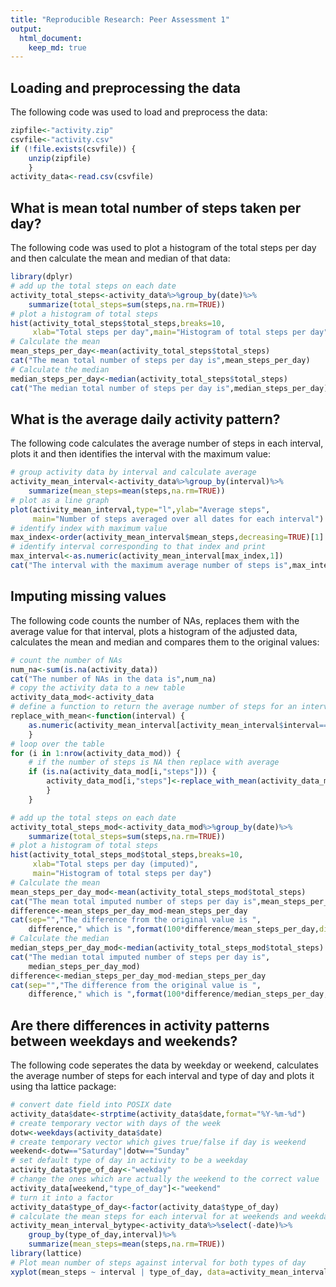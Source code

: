 ```yaml
---
title: "Reproducible Research: Peer Assessment 1"
output: 
  html_document:
    keep_md: true
---
```



## Loading and preprocessing the data

The following code was used to load and preprocess the data:

```r
zipfile<-"activity.zip"
csvfile<-"activity.csv"
if (!file.exists(csvfile)) {
    unzip(zipfile)    
    }
activity_data<-read.csv(csvfile)
```

## What is mean total number of steps taken per day?

The following code was used to plot a histogram of the total
steps per day and then calculate the mean and median of that data:

```r
library(dplyr)
# add up the total steps on each date
activity_total_steps<-activity_data%>%group_by(date)%>%
    summarize(total_steps=sum(steps,na.rm=TRUE))
# plot a histogram of total steps
hist(activity_total_steps$total_steps,breaks=10,
     xlab="Total steps per day",main="Histogram of total steps per day")
# Calculate the mean
mean_steps_per_day<-mean(activity_total_steps$total_steps)
cat("The mean total number of steps per day is",mean_steps_per_day)
# Calculate the median
median_steps_per_day<-median(activity_total_steps$total_steps)
cat("The median total number of steps per day is",median_steps_per_day)
```

## What is the average daily activity pattern?

The following code calculates the average number of steps in each
interval, plots it and then identifies the interval with the
maximum value:

```r
# group activity data by interval and calculate average
activity_mean_interval<-activity_data%>%group_by(interval)%>%
    summarize(mean_steps=mean(steps,na.rm=TRUE))
# plot as a line graph
plot(activity_mean_interval,type="l",ylab="Average steps",
     main="Number of steps averaged over all dates for each interval")
# identify index with maximum value
max_index<-order(activity_mean_interval$mean_steps,decreasing=TRUE)[1]
# identify interval corresponding to that index and print
max_interval<-as.numeric(activity_mean_interval[max_index,1])
cat("The interval with the maximum average number of steps is",max_interval)
```

## Imputing missing values

The following code counts the number of NAs, replaces them with the
average value for that interval, plots a histogram of the adjusted
data, calculates the mean and median and compares them to
the original values:

```r
# count the number of NAs
num_na<-sum(is.na(activity_data))
cat("The number of NAs in the data is",num_na)
# copy the activity data to a new table
activity_data_mod<-activity_data
# define a function to return the average number of steps for an interval
replace_with_mean<-function(interval) {
    as.numeric(activity_mean_interval[activity_mean_interval$interval==interval,2])
    }
# loop over the table
for (i in 1:nrow(activity_data_mod)) {
    # if the number of steps is NA then replace with average
    if (is.na(activity_data_mod[i,"steps"])) {
        activity_data_mod[i,"steps"]<-replace_with_mean(activity_data_mod[i,"interval"])
        }
    }

# add up the total steps on each date
activity_total_steps_mod<-activity_data_mod%>%group_by(date)%>%
    summarize(total_steps=sum(steps,na.rm=TRUE))
# plot a histogram of total steps
hist(activity_total_steps_mod$total_steps,breaks=10,
     xlab="Total steps per day (imputed)",
     main="Histogram of total steps per day")
# Calculate the mean
mean_steps_per_day_mod<-mean(activity_total_steps_mod$total_steps)
cat("The mean total imputed number of steps per day is",mean_steps_per_day_mod)
difference<-mean_steps_per_day_mod-mean_steps_per_day
cat(sep="","The difference from the original value is ",
    difference," which is ",format(100*difference/mean_steps_per_day,digits=3),"%")
# Calculate the median
median_steps_per_day_mod<-median(activity_total_steps_mod$total_steps)
cat("The median total imputed number of steps per day is",
    median_steps_per_day_mod)
difference<-median_steps_per_day_mod-median_steps_per_day
cat(sep="","The difference from the original value is ",
    difference," which is ",format(100*difference/median_steps_per_day,digits=3),"%")
```

## Are there differences in activity patterns between weekdays and weekends?

The following code seperates the data by weekday or weekend, calculates
the average number of steps for each interval and type of day and
plots it using tha lattice package:

```r
# convert date field into POSIX date
activity_data$date<-strptime(activity_data$date,format="%Y-%m-%d")
# create temporary vector with days of the week
dotw<-weekdays(activity_data$date)
# create temporary vector which gives true/false if day is weekend
weekend<-dotw=="Saturday"|dotw=="Sunday"
# set default type of day in activity to be a weekday
activity_data$type_of_day<-"weekday"
# change the ones which are actually the weekend to the correct value
activity_data[weekend,"type_of_day"]<-"weekend"
# turn it into a factor
activity_data$type_of_day<-factor(activity_data$type_of_day)
# calculate the mean steps for each interval for at weekends and weekdays
activity_mean_interval_bytype<-activity_data%>%select(-date)%>%
    group_by(type_of_day,interval)%>%
    summarize(mean_steps=mean(steps,na.rm=TRUE))
library(lattice)
# Plot mean number of steps against interval for both types of day
xyplot(mean_steps ~ interval | type_of_day, data=activity_mean_interval_bytype,layout=c(1,2),type="l",ylab="Number of steps",xlab="Interval")
```